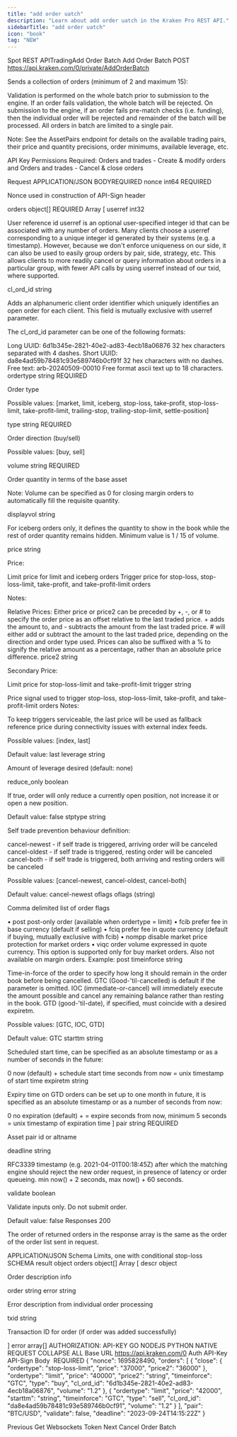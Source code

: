 ```yaml
---
title: "add order uatch"
description: "Learn about add order uatch in the Kraken Pro REST API."
sidebarTitle: "add order uatch"
icon: "book"
tag: "NEW"
---
```

Spot REST APITradingAdd Order Batch
Add Order Batch
POST
https://api.kraken.com/0/private/AddOrderBatch

Sends a collection of orders (minimum of 2 and maximum 15):

Validation is performed on the whole batch prior to submission to the engine. If an order fails validation, the whole batch will be rejected.
On submission to the engine, if an order fails pre-match checks (i.e. funding), then the individual order will be rejected and remainder of the batch will be processed.
All orders in batch are limited to a single pair.

Note: See the AssetPairs endpoint for details on the available trading pairs, their price and quantity precisions, order minimums, available leverage, etc.

API Key Permissions Required: Orders and trades - Create & modify orders and Orders and trades - Cancel & close orders

Request​
APPLICATION/JSON
BODYREQUIRED
nonce
int64
REQUIRED

Nonce used in construction of API-Sign header

orders
object[]
REQUIRED
Array [
userref
int32

User reference id userref is an optional user-specified integer id that can be associated with any number of orders. Many clients choose a userref corresponding to a unique integer id generated by their systems (e.g. a timestamp). However, because we don't enforce uniqueness on our side, it can also be used to easily group orders by pair, side, strategy, etc. This allows clients to more readily cancel or query information about orders in a particular group, with fewer API calls by using userref instead of our txid, where supported.

cl_ord_id
string

Adds an alphanumeric client order identifier which uniquely identifies an open order for each client. This field is mutually exclusive with userref parameter.

The cl_ord_id parameter can be one of the following formats:

Long UUID: 6d1b345e-2821-40e2-ad83-4ecb18a06876 32 hex characters separated with 4 dashes.
Short UUID: da8e4ad59b78481c93e589746b0cf91f 32 hex characters with no dashes.
Free text: arb-20240509-00010 Free format ascii text up to 18 characters.
ordertype
string
REQUIRED

Order type

Possible values: [market, limit, iceberg, stop-loss, take-profit, stop-loss-limit, take-profit-limit, trailing-stop, trailing-stop-limit, settle-position]

type
string
REQUIRED

Order direction (buy/sell)

Possible values: [buy, sell]

volume
string
REQUIRED

Order quantity in terms of the base asset

Note: Volume can be specified as 0 for closing margin orders to automatically fill the requisite quantity.

displayvol
string

For iceberg orders only, it defines the quantity to show in the book while the rest of order quantity remains hidden. Minimum value is 1 / 15 of volume.

price
string

Price:

Limit price for limit and iceberg orders
Trigger price for stop-loss, stop-loss-limit, take-profit, and take-profit-limit orders

Notes:

Relative Prices: Either price or price2 can be preceded by +, -, or # to specify the order price as an offset relative to the last traded price. + adds the amount to, and - subtracts the amount from the last traded price. # will either add or subtract the amount to the last traded price, depending on the direction and order type used. Prices can also be suffixed with a % to signify the relative amount as a percentage, rather than an absolute price difference.
price2
string

Secondary Price:

Limit price for stop-loss-limit and take-profit-limit
trigger
string

Price signal used to trigger stop-loss, stop-loss-limit, take-profit, and take-profit-limit orders Notes:

To keep triggers serviceable, the last price will be used as fallback reference price during connectivity issues with external index feeds.

Possible values: [index, last]

Default value: last
leverage
string

Amount of leverage desired (default: none)

reduce_only
boolean

If true, order will only reduce a currently open position, not increase it or open a new position.

Default value: false
stptype
string

Self trade prevention behaviour definition:

cancel-newest - if self trade is triggered, arriving order will be canceled
cancel-oldest - if self trade is triggered, resting order will be canceled
cancel-both - if self trade is triggered, both arriving and resting orders will be canceled

Possible values: [cancel-newest, cancel-oldest, cancel-both]

Default value: cancel-newest
oflags
oflags (string)

Comma delimited list of order flags

• post post-only order (available when ordertype = limit)
• fcib prefer fee in base currency (default if selling)
• fciq prefer fee in quote currency (default if buying, mutually exclusive with fcib)
• nompp disable market price protection for market orders
• viqc order volume expressed in quote currency. This option is supported only for buy market orders. Also not available on margin orders.
Example: post
timeinforce
string

Time-in-force of the order to specify how long it should remain in the order book before being cancelled. GTC (Good-'til-cancelled) is default if the parameter is omitted. IOC (immediate-or-cancel) will immediately execute the amount possible and cancel any remaining balance rather than resting in the book. GTD (good-'til-date), if specified, must coincide with a desired expiretm.

Possible values: [GTC, IOC, GTD]

Default value: GTC
starttm
string

Scheduled start time, can be specified as an absolute timestamp or as a number of seconds in the future:

0 now (default)
+<n> schedule start time seconds from now
<n> = unix timestamp of start time
expiretm
string

Expiry time on GTD orders can be set up to one month in future, it is specified as an absolute timestamp or as a number of seconds from now:

0 no expiration (default)
+<n> = expire seconds from now, minimum 5 seconds
<n> = unix timestamp of expiration time
]
pair
string
REQUIRED

Asset pair id or altname

deadline
string

RFC3339 timestamp (e.g. 2021-04-01T00:18:45Z) after which the matching engine should reject the new order request, in presence of latency or order queueing. min now() + 2 seconds, max now() + 60 seconds.

validate
boolean

Validate inputs only. Do not submit order.

Default value: false
Responses​
200

The order of returned orders in the response array is the same as the order of the order list sent in request.

APPLICATION/JSON
Schema
Limits, one with conditional stop-loss
SCHEMA
result
object
orders
object[]
Array [
descr
object

Order description info

order
string
error
string

Error description from individual order processing

txid
string

Transaction ID for order
(if order was added successfully)

]
error
array[]
AUTHORIZATION: API-KEY
GO
NODEJS
PYTHON
NATIVE
REQUEST
COLLAPSE ALL
Base URL
https://api.kraken.com/0
Auth
API-Key
API-Sign
Body
 REQUIRED
{
  "nonce": 1695828490,
  "orders": [
    {
      "close": {
        "ordertype": "stop-loss-limit",
        "price": "37000",
        "price2": "36000"
      },
      "ordertype": "limit",
      "price": "40000",
      "price2": "string",
      "timeinforce": "GTC",
      "type": "buy",
      "cl_ord_id": "6d1b345e-2821-40e2-ad83-4ecb18a06876",
      "volume": "1.2"
    },
    {
      "ordertype": "limit",
      "price": "42000",
      "starttm": "string",
      "timeinforce": "GTC",
      "type": "sell",
      "cl_ord_id": "da8e4ad59b78481c93e589746b0cf91",
      "volume": "1.2"
    }
  ],
  "pair": "BTC/USD",
  "validate": false,
  "deadline": "2023-09-24T14:15:22Z"
}

Previous
Get Websockets Token
Next
Cancel Order Batch